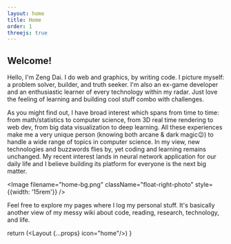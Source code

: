 ```yaml
---
layout: home
title: Home
order: 1
threejs: true
---
```



## Welcome!
Hello, I'm Zeng Dai. I do web and graphics, by writing code. I picture myself: a problem solver, builder, and truth seeker. I'm also an ex-game developer and an enthusiastic learner of every technology within my radar. Just love the feeling of learning and building cool stuff combo with challenges. 

As you might find out, I have broad interest which spans from time to time: from math/statistics to computer science, from 3D real time rendering to web dev, from big data visualization to deep learning. All these experiences make me a very unique person (knowing both arcane & dark magic😉) to handle a wide range of topics in computer science. In my view, new technologies and buzzwords flies by, yet coding and learning remains unchanged. My recent interest lands in neural network application for our daily life and I believe building its platform for everyone is the next big matter. 

<Image filename="home-bg.png" className="float-right-photo" style={{width: '15rem'}} />

Feel free to explore my pages where I log my personal stuff. It's basically another view of my messy wiki about code, reading, research, technology, and life.



return (<Layout {...props} icon="home"/>)
}

